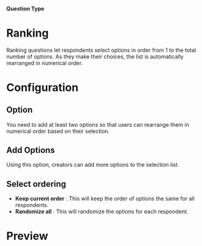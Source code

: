 
#### Question Type

# Ranking

Ranking questions let respondents select options in order from 1 to the total number of options. As they make their choices, the list is automatically rearranged in numerical order.

<MdxImage
  src={Ranking}
  alt="Overview of Ranking question type"
  quality="100"
  className="max-w-full rounded-lg sm:max-w-3xl"
/>

# Configuration

## Option

You need to add at least two options so that users can rearrange them in numerical order based on their selection.

## Add Options

Using this option, creators can add more options to the selection list.

## Select ordering

- **Keep current order** : This will keep the order of options the same for all respondents.
- **Randomize all** : This will randomize the options for each respondent.

# Preview

<MdxImage
  src={RankingPreview}
  alt="Perview of Ranking question type"
  quality="100"
  className="max-w-full rounded-lg sm:max-w-lg"
/>
